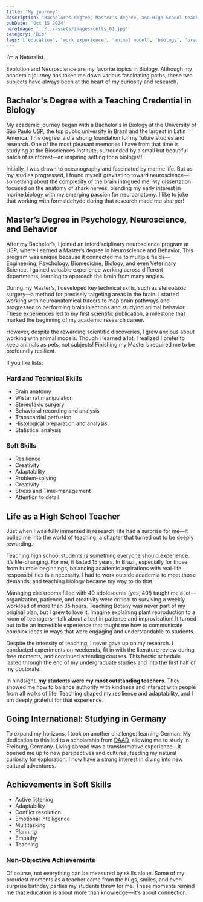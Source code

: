 ```yaml
---
title: "My journey"
description: "Bachelor's degree, Master's degree, and High School teaching"
pubDate: 'Oct 15 2024'
heroImage: '../../assets/images/cells_01.jpg'
category: 'Bio'
tags: ['education', 'work experience', 'animal model', 'biology', 'brain research', 'master', 'teaching']
---
```



I’m a Naturalist.

Evolution and Neuroscience are my favorite topics in Biology. Although my academic journey has taken me down various fascinating paths, these two subjects have always been at the heart of my curiosity and research.
 
## Bachelor's Degree with a Teaching Credential in Biology

My academic journey began with a Bachelor's in Biology at the University of São Paulo [USP](https://www5.usp.br/), the top public university in Brazil and the largest in Latin America. This degree laid a strong foundation for my future studies and research. One of the most pleasant memories I have from that time is studying at the Biosciences Institute, surrounded by a small but beautiful patch of rainforest—an inspiring setting for a biologist!

Initially, I was drawn to oceanography and fascinated by marine life. But as my studies progressed, I found myself gravitating toward neuroscience—something about the complexity of the brain intrigued me. My dissertation focused on the anatomy of shark nerves, blending my early interest in marine biology with my emerging passion for neuroanatomy. I like to joke that working with formaldehyde during that research made me sharper!
 
## Master’s Degree in Psychology, Neuroscience, and Behavior

After my Bachelor’s, I joined an interdisciplinary neuroscience program at USP, where I earned a Master’s degree in Neuroscience and Behavior. This program was unique because it connected me to multiple fields—Engineering, Psychology, Biomedicine, Biology, and even Veterinary Science. I gained valuable experience working across different departments, learning to approach the brain from many angles.

During my Master’s, I developed key technical skills, such as stereotaxic surgery—a method for precisely targeting areas in the brain. I started working with neuroanatomical tracers to map brain pathways and progressed to performing brain injections and studying animal behavior. These experiences led to my first scientific publication, a milestone that marked the beginning of my academic research career.

However, despite the rewarding scientific discoveries, I grew anxious about working with animal models. Though I learned a lot, I realized I prefer to keep animals as pets, not subjects! Finishing my Master’s required me to be profoundly resilient.
 
If you like lists: 

### Hard and Technical Skills

* Brain anatomy
* Wistar rat manipulation
* Stereotaxic surgery
* Behavioral recording and analysis
* Transcardial perfusion
* Histological preparation and analysis
* Statistical analysis

### Soft Skills

* Resilience
* Creativity
* Adaptability
* Problem-solving
* Creativity
* Stress and Time-management
* Attention to detail

 
## Life as a High School Teacher

Just when I was fully immersed in research, life had a surprise for me—it pulled me into the world of teaching, a chapter that turned out to be deeply rewarding.

Teaching high school students is something everyone should experience. It’s life-changing. For me, it lasted 15 years. In Brazil, especially for those from humble beginnings, balancing academic aspirations with real-life responsibilities is a necessity. I had to work outside academia to meet those demands, and teaching biology became my way to do that.

Managing classrooms filled with 40 adolescents (yes, 40!) taught me a lot—organization, patience, and creativity were critical to surviving a weekly workload of more than 35 hours. Teaching Botany was never part of my original plan, but I grew to love it. Imagine explaining plant reproduction to a room of teenagers—talk about a test in patience and improvisation! It turned out to be an incredible experience that taught me how to communicate complex ideas in ways that were engaging and understandable to students.

Despite the intensity of teaching, I never gave up on my research. I conducted experiments on weekends, fit in with the literature review during free moments, and continued attending courses. This hectic schedule lasted through the end of my undergraduate studies and into the first half of my doctorate.

In hindsight, **my students were my most outstanding teachers**. They showed me how to balance authority with kindness and interact with people from all walks of life. Teaching shaped my resilience and adaptability, and I am deeply grateful for that experience.
 
## Going International: Studying in Germany

To expand my horizons, I took on another challenge: learning German. My dedication to this led to a scholarship from [DAAD](https://www.daad.de/de/), allowing me to study in Freiburg, Germany. Living abroad was a transformative experience—it opened me up to new perspectives and cultures, feeding my natural curiosity for exploration. I now have a strong interest in diving into new cultural adventures.
 
## Achievements in Soft Skills

* Active listening
* Adaptability
* Conflict resolution
* Emotional intelligence
* Multitasking
* Planning
* Empathy
* Teaching
 
### Non-Objective Achievements

Of course, not everything can be measured by skills alone. Some of my proudest moments as a teacher came from the hugs, smiles, and even surprise birthday parties my students threw for me. These moments remind me that education is about more than knowledge—it's about connection.




